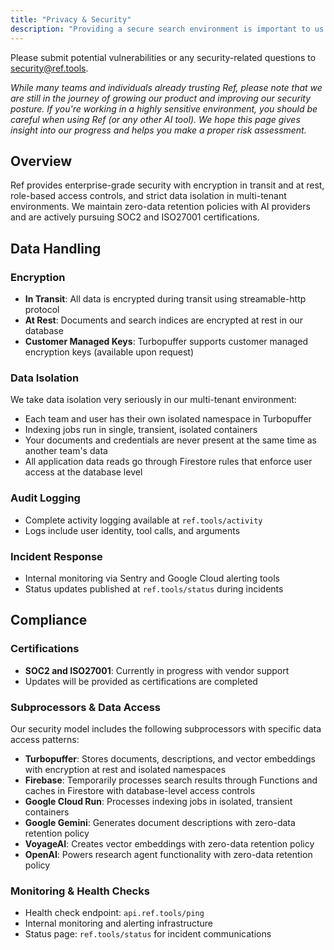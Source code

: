 ```yaml
---
title: "Privacy & Security"
description: "Providing a secure search environment is important to us. This page outlines how we approach security for Ref."
---
```


Please submit potential vulnerabilities or any security-related questions to security@ref.tools.

_While many teams and individuals already trusting Ref, please note that we are still in the journey of growing our product and improving our security posture. If you're working in a highly sensitive environment, you should be careful when using Ref (or any other AI tool). We hope this page gives insight into our progress and helps you make a proper risk assessment._

## Overview

Ref provides enterprise-grade security with encryption in transit and at rest, role-based access controls, and strict data isolation in multi-tenant environments. We maintain zero-data retention policies with AI providers and are actively pursuing SOC2 and ISO27001 certifications.

## Data Handling

### Encryption
- **In Transit**: All data is encrypted during transit using streamable-http protocol
- **At Rest**: Documents and search indices are encrypted at rest in our database
- **Customer Managed Keys**: Turbopuffer supports customer managed encryption keys (available upon request)

### Data Isolation
We take data isolation very seriously in our multi-tenant environment:
- Each team and user has their own isolated namespace in Turbopuffer
- Indexing jobs run in single, transient, isolated containers
- Your documents and credentials are never present at the same time as another team's data
- All application data reads go through Firestore rules that enforce user access at the database level

### Audit Logging
- Complete activity logging available at `ref.tools/activity`
- Logs include user identity, tool calls, and arguments

### Incident Response
- Internal monitoring via Sentry and Google Cloud alerting tools
- Status updates published at `ref.tools/status` during incidents

## Compliance

### Certifications
- **SOC2 and ISO27001**: Currently in progress with vendor support
- Updates will be provided as certifications are completed

### Subprocessors & Data Access
Our security model includes the following subprocessors with specific data access patterns:

- **Turbopuffer**: Stores documents, descriptions, and vector embeddings with encryption at rest and isolated namespaces
- **Firebase**: Temporarily processes search results through Functions and caches in Firestore with database-level access controls
- **Google Cloud Run**: Processes indexing jobs in isolated, transient containers
- **Google Gemini**: Generates document descriptions with zero-data retention policy
- **VoyageAI**: Creates vector embeddings with zero-data retention policy  
- **OpenAI**: Powers research agent functionality with zero-data retention policy

### Monitoring & Health Checks
- Health check endpoint: `api.ref.tools/ping`
- Internal monitoring and alerting infrastructure
- Status page: `ref.tools/status` for incident communications
